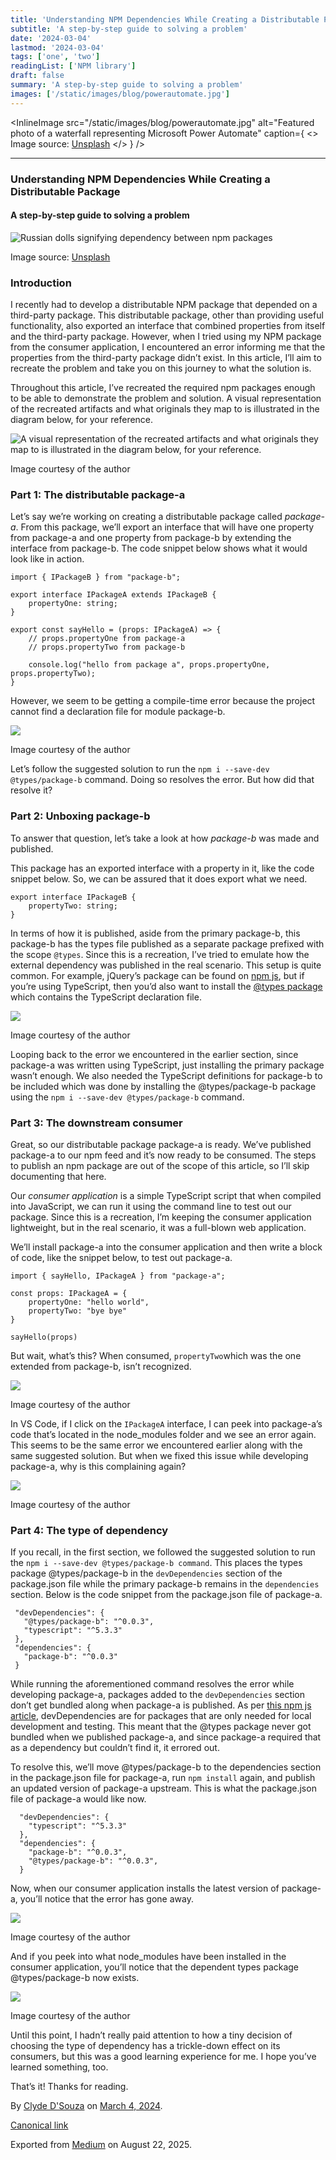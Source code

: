 ```yaml
---
title: 'Understanding NPM Dependencies While Creating a Distributable Package'
subtitle: 'A step-by-step guide to solving a problem'
date: '2024-03-04'
lastmod: '2024-03-04'
tags: ['one', 'two']
readingList: ['NPM library']
draft: false
summary: 'A step-by-step guide to solving a problem'
images: ['/static/images/blog/powerautomate.jpg']
---
```


<InlineImage
  src="/static/images/blog/powerautomate.jpg"
  alt="Featured photo of a waterfall representing Microsoft Power Automate"
  caption={
    <>
      Image source: <a href="https://unsplash.com/photos/waAAaeC9hns">Unsplash</a>
    </>
  }
/>

---

### Understanding NPM Dependencies While Creating a Distributable Package

#### A step-by-step guide to solving a problem

![Russian dolls signifying dependency between npm packages](https://cdn-images-1.medium.com/max/800/1*1_GKPQGc4IsgBdOD2XP3EQ.jpeg)

Image source: [Unsplash](https://unsplash.com/photos/a-group-of-three-nesting-dolls-sitting-on-top-of-a-wooden-table-5PCeHBkMCmk)

### Introduction

I recently had to develop a distributable NPM package that depended on a third-party package. This distributable package, other than providing useful functionality, also exported an interface that combined properties from itself and the third-party package. However, when I tried using my NPM package from the consumer application, I encountered an error informing me that the properties from the third-party package didn’t exist. In this article, I’ll aim to recreate the problem and take you on this journey to what the solution is.

Throughout this article, I’ve recreated the required npm packages enough to be able to demonstrate the problem and solution. A visual representation of the recreated artifacts and what originals they map to is illustrated in the diagram below, for your reference.

![A visual representation of the recreated artifacts and what originals they map to is illustrated in the diagram below, for your reference.](https://cdn-images-1.medium.com/max/800/1*Rk0PnB5SPMAVo7dHmPjpKQ.png)

Image courtesy of the author

### Part 1: The distributable package-a

Let’s say we’re working on creating a distributable package called _package-a_. From this package, we’ll export an interface that will have one property from package-a and one property from package-b by extending the interface from package-b. The code snippet below shows what it would look like in action.

```
import { IPackageB } from "package-b";

export interface IPackageA extends IPackageB {
    propertyOne: string;
}

export const sayHello = (props: IPackageA) => {
    // props.propertyOne from package-a
    // props.propertyTwo from package-b

    console.log("hello from package a", props.propertyOne, props.propertyTwo);
}
```

However, we seem to be getting a compile-time error because the project cannot find a declaration file for module package-b.

![](https://cdn-images-1.medium.com/max/800/1*jD7WGXsXpqRR5iGOl_r9kQ.png)

Image courtesy of the author

Let’s follow the suggested solution to run the `npm i --save-dev @types/package-b` command. Doing so resolves the error. But how did that resolve it?

### Part 2: Unboxing package-b

To answer that question, let’s take a look at how _package-b_ was made and published.

This package has an exported interface with a property in it, like the code snippet below. So, we can be assured that it does export what we need.

```
export interface IPackageB {
    propertyTwo: string;
}
```

In terms of how it is published, aside from the primary package-b, this package-b has the types file published as a separate package prefixed with the scope `@types`. Since this is a recreation, I’ve tried to emulate how the external dependency was published in the real scenario. This setup is quite common. For example, jQuery’s package can be found on [npm js](https://www.npmjs.com/package/jquery), but if you’re using TypeScript, then you’d also want to install the [@types package](https://www.npmjs.com/package/@types/jquery) which contains the TypeScript declaration file.

![](https://cdn-images-1.medium.com/max/800/1*F5KI42rA7uIyW3VfxVVJ1Q.png)

Image courtesy of the author

Looping back to the error we encountered in the earlier section, since package-a was written using TypeScript, just installing the primary package wasn’t enough. We also needed the TypeScript definitions for package-b to be included which was done by installing the @types/package-b package using the `npm i --save-dev @types/package-b` command.

### Part 3: The downstream consumer

Great, so our distributable package package-a is ready. We’ve published package-a to our npm feed and it’s now ready to be consumed. The steps to publish an npm package are out of the scope of this article, so I’ll skip documenting that here.

Our _consumer application_ is a simple TypeScript script that when compiled into JavaScript, we can run it using the command line to test out our package. Since this is a recreation, I’m keeping the consumer application lightweight, but in the real scenario, it was a full-blown web application.

We’ll install package-a into the consumer application and then write a block of code, like the snippet below, to test out package-a.

```
import { sayHello, IPackageA } from "package-a";

const props: IPackageA = {
    propertyOne: "hello world",
    propertyTwo: "bye bye"
}

sayHello(props)
```

But wait, what’s this? When consumed, `propertyTwo`which was the one extended from package-b, isn’t recognized.

![](https://cdn-images-1.medium.com/max/800/1*vyqRjU68Dxx-jRK-VbNI2w.png)

Image courtesy of the author

In VS Code, if I click on the `IPackageA` interface, I can peek into package-a’s code that’s located in the node_modules folder and we see an error again. This seems to be the same error we encountered earlier along with the same suggested solution. But when we fixed this issue while developing package-a, why is this complaining again?

![](https://cdn-images-1.medium.com/max/800/1*PpI7jZEFXZrfr-BaiwWb8A.png)

Image courtesy of the author

### Part 4: The type of dependency

If you recall, in the first section, we followed the suggested solution to run the `npm i --save-dev @types/package-b command`. This places the types package @types/package-b in the `devDependencies` section of the package.json file while the primary package-b remains in the `dependencies` section. Below is the code snippet from the package.json file of package-a.

```
 "devDependencies": {
   "@types/package-b": "^0.0.3",
   "typescript": "^5.3.3"
 },
 "dependencies": {
   "package-b": "^0.0.3"
 }
```

While running the aforementioned command resolves the error while developing package-a, packages added to the `devDependencies` section don’t get bundled along when package-a is published. As per [this npm js article](https://docs.npmjs.com/specifying-dependencies-and-devdependencies-in-a-package-json-file), devDependencies are for packages that are only needed for local development and testing. This meant that the @types package never got bundled when we published package-a, and since package-a required that as a dependency but couldn’t find it, it errored out.

To resolve this, we’ll move @types/package-b to the dependencies section in the package.json file for package-a, run `npm install` again, and publish an updated version of package-a upstream. This is what the package.json file of package-a would like now.

```
  "devDependencies": {
    "typescript": "^5.3.3"
  },
  "dependencies": {
    "package-b": "^0.0.3",
    "@types/package-b": "^0.0.3",
  }
```

Now, when our consumer application installs the latest version of package-a, you’ll notice that the error has gone away.

![](https://cdn-images-1.medium.com/max/800/1*b6zj5__MEaVFyePyz4XBkg.png)

Image courtesy of the author

And if you peek into what node_modules have been installed in the consumer application, you’ll notice that the dependent types package @types/package-b now exists.

![](https://cdn-images-1.medium.com/max/800/1*SCar3yIzFB5A2B2uUzF3HQ.png)

Image courtesy of the author

Until this point, I hadn’t really paid attention to how a tiny decision of choosing the type of dependency has a trickle-down effect on its consumers, but this was a good learning experience for me. I hope you’ve learned something, too.

That’s it! Thanks for reading.

By [Clyde D'Souza](https://medium.com/@clydedz) on [March 4, 2024](https://medium.com/p/7e80b0da1dfc).

[Canonical link](https://medium.com/@clydedz/understanding-npm-dependencies-while-creating-a-distributable-package-7e80b0da1dfc)

Exported from [Medium](https://medium.com) on August 22, 2025.
